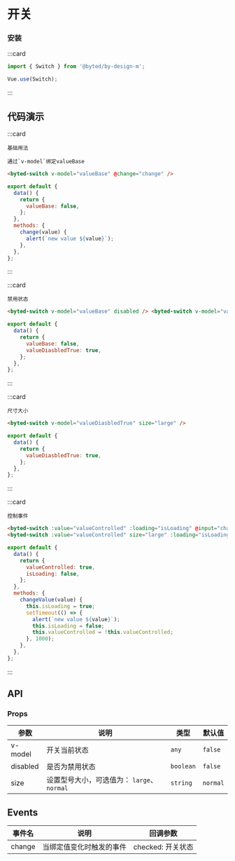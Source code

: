# 开关

### 安装

:::card

```javascript
import { Switch } from '@byted/by-design-m';

Vue.use(Switch);
```

:::

## 代码演示

:::card

```topic
基础用法
```

```desc
通过`v-model`绑定valueBase
```

```html
<byted-switch v-model="valueBase" @change="change" />
```

```javascript
export default {
  data() {
    return {
      valueBase: false,
    };
  },
  methods: {
    change(value) {
      alert(`new value ${value}`);
    },
  },
};
```

:::

:::card

```topic
禁用状态
```

```html
<byted-switch v-model="valueBase" disabled /> <byted-switch v-model="valueDiasbledTrue" disabled />
```

```javascript
export default {
  data() {
    return {
      valueBase: false,
      valueDiasbledTrue: true,
    };
  },
};
```

:::

:::card

```topic
尺寸大小
```

```html
<byted-switch v-model="valueDiasbledTrue" size="large" />
```

```javascript
export default {
  data() {
    return {
      valueDiasbledTrue: true,
    };
  },
};
```

:::

:::card

```topic
控制事件
```

```html
<byted-switch :value="valueControlled" :loading="isLoading" @input="changeValue" />
<byted-switch :value="valueControlled" size="large" :loading="isLoading" @input="changeValue" />
```

```javascript
export default {
  data() {
    return {
      valueControlled: true,
      isLoading: false,
    };
  },
  methods: {
    changeValue(value) {
      this.isLoading = true;
      setTimeout(() => {
        alert(`new value ${value}`);
        this.isLoading = false;
        this.valueControlled = !this.valueControlled;
      }, 1000);
    },
  },
};
```

:::

## API

### Props

| 参数     | 说明                                       | 类型      | 默认值   |
| -------- | ------------------------------------------ | --------- | -------- |
| v-model  | 开关当前状态                               | `any`     | `false`  |
| disabled | 是否为禁用状态                             | `boolean` | `false`  |
| size     | 设置型号大小，可选值为： `large`、`normal` | `string`  | `normal` |

## Events

| 事件名 | 说明                     | 回调参数          |
| ------ | ------------------------ | ----------------- |
| change | 当绑定值变化时触发的事件 | checked: 开关状态 |
